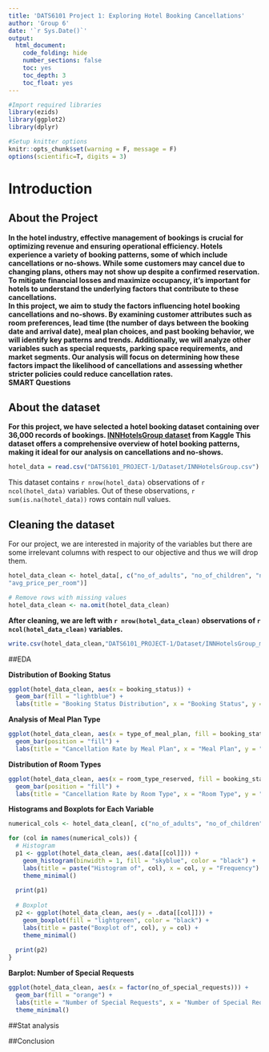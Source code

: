 ---
title: 'DATS6101 Project 1: Exploring Hotel Booking Cancellations'
author: 'Group 6'
date: '`r Sys.Date()`'
output:
  html_document:
    code_folding: hide
    number_sections: false
    toc: yes
    toc_depth: 3
    toc_float: yes
---

```{r init, include=FALSE}
#Import required libraries
library(ezids)
library(ggplot2)
library(dplyr)

#Setup knitter options
knitr::opts_chunk$set(warning = F, message = F)
options(scientific=T, digits = 3)
```

# Introduction
## About the Project
**In the hotel industry, effective management of bookings is crucial for optimizing revenue and ensuring operational efficiency. Hotels experience a variety of booking patterns, some of which include cancellations or no-shows. While some customers may cancel due to changing plans, others may not show up despite a confirmed reservation. To mitigate financial losses and maximize occupancy, it’s important for hotels to understand the underlying factors that contribute to these cancellations.**\
**In this project, we aim to study the factors influencing hotel booking cancellations and no-shows. By examining customer attributes such as room preferences, lead time (the number of days between the booking date and arrival date), meal plan choices, and past booking behavior, we will identify key patterns and trends. Additionally, we will analyze other variables such as special requests, parking space requirements, and market segments. Our analysis will focus on determining how these factors impact the likelihood of cancellations and assessing whether stricter policies could reduce cancellation rates.**\
**SMART Questions**\

## About the dataset
**For this project, we have selected a hotel booking dataset containing over 36,000 records of bookings. [INNHotelsGroup dataset](https://www.kaggle.com/datasets/mariyamalshatta/inn-hotels-group) from Kaggle This dataset offers a comprehensive overview of hotel booking patterns, making it ideal for our analysis on cancellations and no-shows.**

```{r import_dataset}
hotel_data = read.csv("DATS6101_PROJECT-1/Dataset/INNHotelsGroup.csv")
```

This dataset contains `r nrow(hotel_data)` observations of `r ncol(hotel_data)` variables. Out of these observations, `r sum(is.na(hotel_data))` rows contain null values.

## Cleaning the dataset
For our project, we are interested in majority of the variables but there are some irrelevant columns with respect to our objective and thus we will drop them.

```{r clean_data}
hotel_data_clean <- hotel_data[, c("no_of_adults", "no_of_children", "no_of_weekend_nights", "no_of_week_nights", "type_of_meal_plan", "required_car_parking_space", "room_type_reserved", "lead_time", "arrival_year", "arrival_month",  "market_segment_type", "repeated_guest", "no_of_previous_cancellations", "no_of_special_requests", "booking_status", 
"avg_price_per_room")]

# Remove rows with missing values
hotel_data_clean <- na.omit(hotel_data_clean)
```

**After cleaning, we are left with `r nrow(hotel_data_clean)` observations of `r ncol(hotel_data_clean)` variables.**

```{r save_data}
write.csv(hotel_data_clean,"DATS6101_PROJECT-1/Dataset/INNHotelsGroup_min.csv", row.names = F)
```

##EDA

**Distribution of Booking Status**
```{r}
ggplot(hotel_data_clean, aes(x = booking_status)) +
  geom_bar(fill = "lightblue") +
  labs(title = "Booking Status Distribution", x = "Booking Status", y = "Count")

```
**Analysis of Meal Plan Type**
```{r}
ggplot(hotel_data_clean, aes(x = type_of_meal_plan, fill = booking_status)) +
  geom_bar(position = "fill") +
  labs(title = "Cancellation Rate by Meal Plan", x = "Meal Plan", y = "Proportion", fill = "Booking Status")

```

**Distribution of Room Types**
```{r}
ggplot(hotel_data_clean, aes(x = room_type_reserved, fill = booking_status)) +
  geom_bar(position = "fill") +
  labs(title = "Cancellation Rate by Room Type", x = "Room Type", y = "Proportion", fill = "Booking Status")

```

**Histograms and Boxplots for Each Variable**

```{r}
numerical_cols <- hotel_data_clean[, c("no_of_adults", "no_of_children", "no_of_weekend_nights", "no_of_week_nights", "lead_time", "no_of_previous_cancellations", "no_of_special_requests", "avg_price_per_room")]

for (col in names(numerical_cols)) {
  # Histogram
  p1 <- ggplot(hotel_data_clean, aes(.data[[col]])) +
    geom_histogram(binwidth = 1, fill = "skyblue", color = "black") +
    labs(title = paste("Histogram of", col), x = col, y = "Frequency") +
    theme_minimal()
  
  print(p1)
  
  # Boxplot
  p2 <- ggplot(hotel_data_clean, aes(y = .data[[col]])) +
    geom_boxplot(fill = "lightgreen", color = "black") +
    labs(title = paste("Boxplot of", col), y = col) +
    theme_minimal()
  
  print(p2)
}
```

**Barplot: Number of Special Requests**
```{r}
ggplot(hotel_data_clean, aes(x = factor(no_of_special_requests))) +
  geom_bar(fill = "orange") +
  labs(title = "Number of Special Requests", x = "Number of Special Requests", y = "Count") +
  theme_minimal()
```


##Stat analysis 

##Conclusion
